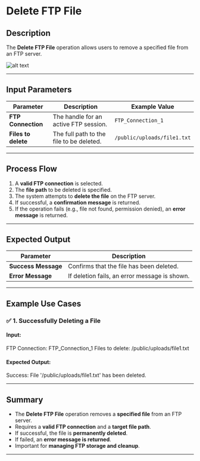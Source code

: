 # **Delete FTP File**

## Description

The **Delete FTP File** operation allows users to remove a specified file from an FTP server.

![alt text](../../../assets/ftp/delete-ftp-file.png)

---

## **Input Parameters**

| Parameter         | Description                                   | Example Value           |
|------------------|---------------------------------------------|-------------------------|
| **FTP Connection** | The handle for an active FTP session.     | `FTP_Connection_1`      |
| **Files to delete** | The full path to the file to be deleted. | `/public/uploads/file1.txt` |

---

## **Process Flow**

1. A **valid FTP connection** is selected.
2. The **file path** to be deleted is specified.
3. The system attempts to **delete the file** on the FTP server.
4. If successful, a **confirmation message** is returned.
5. If the operation fails (e.g., file not found, permission denied), an **error message** is returned.

---

## **Expected Output**

| Parameter      | Description                                       |
|---------------|---------------------------------------------------|
| **Success Message** | Confirms that the file has been deleted.     |
| **Error Message**   | If deletion fails, an error message is shown. |

---

## **Example Use Cases**

### ✅ **1. Successfully Deleting a File**

#### **Input:**

FTP Connection: FTP_Connection_1 Files to delete: /public/uploads/file1.txt

#### **Expected Output:**

Success: File '/public/uploads/file1.txt' has been deleted.

---

## **Summary**

- The **Delete FTP File** operation removes a **specified file** from an FTP server.
- Requires a **valid FTP connection** and a **target file path**.
- If successful, the file is **permanently deleted**.
- If failed, an **error message is returned**.
- Important for **managing FTP storage and cleanup**.

---